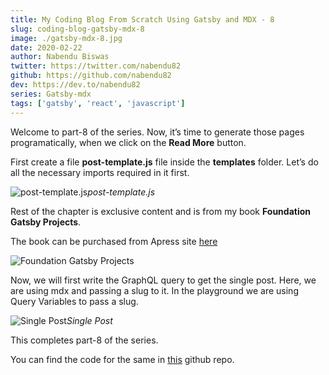 ```yaml
---
title: My Coding Blog From Scratch Using Gatsby and MDX - 8
slug: coding-blog-gatsby-mdx-8
image: ./gatsby-mdx-8.jpg
date: 2020-02-22
author: Nabendu Biswas
twitter: https://twitter.com/nabendu82
github: https://github.com/nabendu82
dev: https://dev.to/nabendu82
series: Gatsby-mdx
tags: ['gatsby', 'react', 'javascript']
---
```


Welcome to part-8 of the series. Now, it’s time to generate those pages programatically, when we click on the **Read More** button.

First create a file **post-template.js** file inside the **templates** folder. Let’s do all the necessary imports required in it first.

![post-template.js](https://ik.imagekit.io/thewebdev/thewebdev/8/1_vwtoqBuo2C.png)*post-template.js*

Rest of the chapter is exclusive content and is from my book **Foundation Gatsby Projects**.

The book can be purchased from Apress site <a href="https://www.apress.com/in/book/9781484265574" target="_blank" rel="noopener noreferrer">here</a>


  


<div className={styles.image__small}>

![Foundation Gatsby Projects](https://res.cloudinary.com/dxkxvfo2o/image/upload/v1609570264/Foundation_Gatsby_zilffx.jpg)

</div>

Now, we will first write the GraphQL query to get the single post. Here, we are using mdx and passing a slug to it. In the playground we are using Query Variables to pass a slug.

![Single Post](https://ik.imagekit.io/thewebdev/thewebdev/8/7_GA7KCgy8l.png)*Single Post*

This completes part-8 of the series.

You can find the code for the same in [this](https://github.com/nabendu82/thewebdev-public) github repo.
